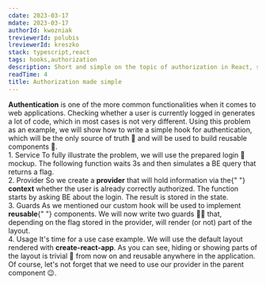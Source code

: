 ```yaml
---
cdate: 2023-03-17
mdate: 2023-03-17
authorId: kwozniak
treviewerId: polubis
lreviewerId: kreszko
stack: typescript,react
tags: hooks,authorization
description: Short and simple on the topic of authorization in React, so as not to get hung up on it.
readTime: 4
title: Authorization made simple
---
```


<Prelude>
  <M>
    <B>Authentication</B> is one of the more common functionalities when it
    comes to web applications. Checking whether a user is currently logged in
    generates a lot of code, which in most cases is not very different. Using
    this problem as an example, we will show how to write a simple hook for
    authentication, which will be the only source of truth 📖 and will be used
    to build reusable components 🧩.
  </M>
</Prelude>

<Section>
  <XL>1. Service</XL>
  <M>
    To fully illustrate the problem, we will use the prepared login 🔑 mockup.
    The following function waits 3s and then simulates a BE query that returns a
    flag.
  </M>
  <Snippet
    description="Login endpoint mock"
    linesCount={20}
    src="/snippets/authorization-made-simple/service.ts"
  />
</Section>

<Section>
  <XL>2. Provider</XL>
  <M>
    So we create a <B>provider</B> that will hold information via the{" "}
    <B>context</B> whether the user is already correctly authorized. The
    function starts by asking BE about the login. The result is stored in the
    state.
  </M>
  <Snippet
    description="Provider and context hook"
    linesCount={54}
    src="/snippets/authorization-made-simple/provider.tsx"
  />
</Section>

<Section>
  <XL>3. Guards</XL>
  <M>
    As we mentioned our custom hook will be used to implement <B>reusable</B>{" "}
    components. We will now write two guards 💂‍♂️ that, depending on the flag
    stored in the provider, will render (or not) part of the layout.
  </M>
  <Snippet
    description="Guards"
    linesCount={46}
    src="/snippets/authorization-made-simple/guard.tsx"
  />
</Section>

<Section>
  <XL>4. Usage</XL>
  <M>
    It's time for a use case example. We will use the default layout rendered
    with <B>create-react-app</B>.
  </M>
  <Snippet
    description="Guards"
    linesCount={25}
    src="/snippets/authorization-made-simple/usage.tsx"
  />
  <M>
    As you can see, hiding or showing parts of the layout is trivial 🤡 from now
    on and reusable anywhere in the application. Of course, let's not forget
    that we need to use our provider in the parent component 😉.
  </M>
</Section>
